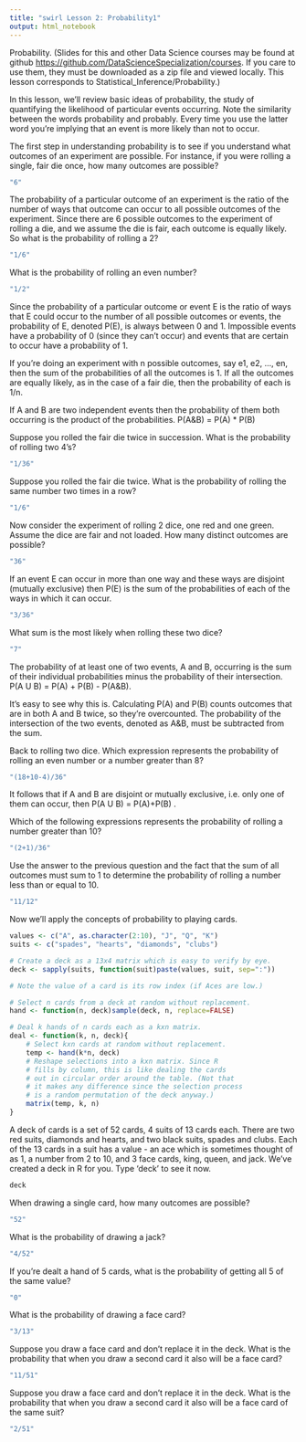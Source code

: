 ```yaml
---
title: "swirl Lesson 2: Probability1"
output: html_notebook
---
```


Probability. (Slides for this and other Data Science courses may be found at github <https://github.com/DataScienceSpecialization/courses>. If you care to use them, they must be downloaded as a zip file and viewed locally. This lesson corresponds to Statistical_Inference/Probability.)

In this lesson, we'll review basic ideas of probability, the study of quantifying the likelihood of particular events occurring. Note the similarity between the words probability and probably. Every time you use the latter word you're implying that an event is more likely than not to occur.

The first step in understanding probability is to see if you understand what outcomes of an experiment are possible. For instance, if you were rolling a single, fair die once, how many outcomes are possible?

```r
"6"
```

The probability of a particular outcome of an experiment is the ratio of the number of ways that outcome can occur to all possible outcomes of the experiment. Since there are 6 possible outcomes to the experiment of rolling a die, and we assume the die is fair, each outcome is equally likely. So what is the probability of rolling a 2?

```r
"1/6"
```

What is the probability of rolling an even number?

```r
"1/2"
```

Since the probability of a particular outcome or event E is the ratio of ways that E could occur to the number of all possible outcomes or events, the probability of E, denoted P(E), is always between 0 and 1. Impossible events have a probability of 0 (since they can't occur) and events that are certain to occur have a probability of 1.

If you're doing an experiment with n possible outcomes, say e1, e2, ..., en, then the sum of the probabilities of all the outcomes is 1. If all the outcomes are equally likely, as in the case of a fair die, then the probability of each is 1/n.

If A and B are two independent events then the probability of them both occurring is the product of the probabilities. P(A&B) = P(A) \* P(B)

Suppose you rolled the fair die twice in succession. What is the probability of rolling two 4's?

```r
"1/36"
```

Suppose you rolled the fair die twice. What is the probability of rolling the same number two times in a row?

```r
"1/6"
```

Now consider the experiment of rolling 2 dice, one red and one green. Assume the dice are fair and not loaded. How many distinct outcomes are possible?

```r
"36"
```

If an event E can occur in more than one way and these ways are disjoint (mutually exclusive) then P(E) is the sum of the probabilities of each of the ways in which it can occur.

```r
"3/36"
```

What sum is the most likely when rolling these two dice?

```r
"7"
```

The probability of at least one of two events, A and B, occurring is the sum of their individual probabilities minus the probability of their intersection. P(A U B) = P(A) + P(B) - P(A&B).

It's easy to see why this is. Calculating P(A) and P(B) counts outcomes that are in both A and B twice, so they're overcounted. The probability of the intersection of the two events, denoted as A&B, must be subtracted from the sum.

Back to rolling two dice. Which expression represents the probability of rolling an even number or a number greater than 8?

```r
"(18+10-4)/36"
```

It follows that if A and B are disjoint or mutually exclusive, i.e. only one of them can occur, then P(A U B) = P(A)+P(B) .

Which of the following expressions represents the probability of rolling a number greater than 10?

```r
"(2+1)/36"
```

Use the answer to the previous question and the fact that the sum of all outcomes must sum to 1 to determine the probability of rolling a number less than or equal to 10.

```r
"11/12"
```

Now we'll apply the concepts of probability to playing cards.

```r
values <- c("A", as.character(2:10), "J", "Q", "K")
suits <- c("spades", "hearts", "diamonds", "clubs")

# Create a deck as a 13x4 matrix which is easy to verify by eye.
deck <- sapply(suits, function(suit)paste(values, suit, sep=":"))

# Note the value of a card is its row index (if Aces are low.)

# Select n cards from a deck at random without replacement.
hand <- function(n, deck)sample(deck, n, replace=FALSE)

# Deal k hands of n cards each as a kxn matrix.
deal <- function(k, n, deck){
    # Select kxn cards at random without replacement.
    temp <- hand(k*n, deck)
    # Reshape selections into a kxn matrix. Since R
    # fills by column, this is like dealing the cards
    # out in circular order around the table. (Not that
    # it makes any difference since the selection process
    # is a random permutation of the deck anyway.)
    matrix(temp, k, n)
}
```

A deck of cards is a set of 52 cards, 4 suits of 13 cards each. There are two red suits, diamonds and hearts, and two black suits, spades and clubs. Each of the 13 cards in a suit has a value - an ace which is sometimes thought of as 1, a number from 2 to 10, and 3 face cards, king, queen, and jack. We've created a deck in R for you. Type 'deck' to see it now.

```r
deck
```

When drawing a single card, how many outcomes are possible?

```r
"52"
```

What is the probability of drawing a jack?

```r
"4/52"
```

If you're dealt a hand of 5 cards, what is the probability of getting all 5 of the same value?

```r
"0"
```

What is the probability of drawing a face card?

```r
"3/13"
```

Suppose you draw a face card and don't replace it in the deck. What is the probability that when you draw a second card it also will be a face card?

```r
"11/51"
```

Suppose you draw a face card and don't replace it in the deck. What is the probability that when you draw a second card it also will be a face card of the same suit?

```r
"2/51"
```